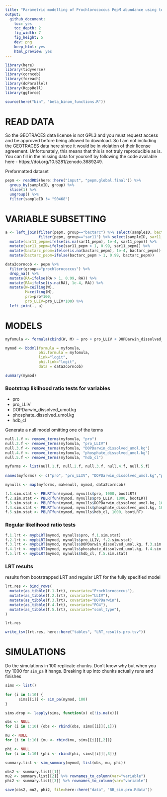 ```yaml
---
title: "Parametric modelling of Prochlorococcus PepM abundance using top 5 environmental covariates identified using RFR"
output:   
  github_document:
    toc: yes
    toc_depth: 2
    fig_width: 7
    fig_height: 5
    dev: png
    keep_html: yes
    html_preview: yes
---
```


```r
library(here)
library(tidyverse)
library(corncob)
library(foreach)
library(doParallel)
library(RcppRoll)
library(ggforce)
```

```r
source(here("bin", "beta_binom_functions.R"))
```

# READ DATA
So the GEOTRACES data license is not GPL3 and you must request access and be approved before being allowed to download. So I am not including the GEOTRACES data here since it would be in violation of their license agreement. Unfortunately, this means that this is not truly reproducible as is. You can fill in the missing data for yourself by following the code available here - https://doi.org/10.5281/zenodo.3689249.

Preformatted dataset
```r
pepm <- readRDS(here::here("input", "pepm.global.final")) %>%
  group_by(sampleID, group) %>% 
  slice(1) %>%
  ungroup() %>%
  filter(sampleID != "S0468")
```

# VARIABLE SUBSETTING
```r
a <- left_join(filter(pepm, group=="bactarc") %>% select(sampleID, bactarc_pepm=RA),
               filter(pepm, group=="sar11") %>% select(sampleID, sar11_pepm=RA)) %>%
  mutate(sar11_pepm=ifelse(is.na(sar11_pepm), 1e-4, sar11_pepm)) %>%
  mutate(sar11_pepm=ifelse(sar11_pepm > 1, 0.99, sar11_pepm)) %>%
  mutate(bactarc_pepm=ifelse(is.na(bactarc_pepm), 1e-4, bactarc_pepm)) %>%
  mutate(bactarc_pepm=ifelse(bactarc_pepm > 1, 0.99, bactarc_pepm))

data2corncob <- pepm %>%
  filter(group=="prochlorococcus") %>%
  drop_na() %>%
  mutate(RA=ifelse(RA > 1, 0.99, RA)) %>%
  mutate(RA=ifelse(is.na(RA), 1e-4, RA)) %>%
  mutate(W=ceiling(W),
         M=ceiling(M), 
         pro=pro*100,
         pro_LLIV=pro_LLIV*100) %>%
  left_join(., a)
```

# MODELS
```r
myfomula <- formula(cbind(W, M) ~ pro + pro_LLIV + DOPDarwin_dissolved_umol.kg + phosphate_dissolved_umol.kg + hdb_cl) 

mymod <- bbdml(formula = myfomula,
               phi.formula = myfomula,
               link="logit",
               phi.link="logit",
               data = data2corncob)

summary(mymod)
```

### Bootstrap liklihood ratio tests for variables
- pro
- pro_LLIV
- DOPDarwin_dissolved_umol.kg
- phosphate_dissolved_umol.kg
- hdb_cl

Generate a null model omitting one of the terms
```r
null.1.f <- remove_terms(myfomula, "pro")
null.2.f <- remove_terms(myfomula, "pro_LLIV")
null.3.f <- remove_terms(myfomula, "DOPDarwin_dissolved_umol.kg")
null.4.f <- remove_terms(myfomula, "phosphate_dissolved_umol.kg")
null.5.f <- remove_terms(myfomula, "hdb_cl")

myforms <- list(null.1.f, null.2.f, null.3.f, null.4.f, null.5.f)
      
names(myforms) <- c("pro", "pro_LLIV", "DOPDarwin_dissolved_umol.kg","phosphate_dissolved_umol.kg", "hdb_cl")

mynulls <- map(myforms, makenull, mymod, data2corncob)
```

```r
f.1.sim.stat <- PBLRTfun(mymod, mynulls$pro, 1000, bootLRT)
f.2.sim.stat <- PBLRTfun(mymod, mynulls$pro_LLIV, 1000, bootLRT)
f.3.sim.stat <- PBLRTfun(mymod, mynulls$DOPDarwin_dissolved_umol.kg, 1000, bootLRT)
f.4.sim.stat <- PBLRTfun(mymod, mynulls$phosphate_dissolved_umol.kg, 1000, bootLRT)
f.5.sim.stat <- PBLRTfun(mymod, mynulls$hdb_cl, 1000, bootLRT)
```

### Regular likelihood ratio tests
```r
f.1.lrt <- mypbLRT(mymod, mynulls$pro, f.1.sim.stat)
f.2.lrt <- mypbLRT(mymod, mynulls$pro_LLIV, f.2.sim.stat)
f.3.lrt <- mypbLRT(mymod, mynulls$DOPDarwin_dissolved_umol.kg, f.3.sim.stat)
f.4.lrt <- mypbLRT(mymod, mynulls$phosphate_dissolved_umol.kg, f.4.sim.stat)
f.5.lrt <- mypbLRT(mymod, mynulls$hdb_cl, f.5.sim.stat)
```

### LRT results
results from bootstrapped LRT and regular LRT for the fully specified model
```r
lrt.res <- bind_rows(
  mutate(as_tibble(f.1.lrt), covariate="Prochlorococcus"),
  mutate(as_tibble(f.2.lrt), covariate="LLIV"),
  mutate(as_tibble(f.3.lrt), covariate="DOPDarwin"),
  mutate(as_tibble(f.4.lrt), covariate="PO4"),
  mutate(as_tibble(f.5.lrt), covariate="scml_type"),
)

lrt.res

write_tsv(lrt.res, here::here("tables", "LRT_results.pro.tsv"))
```

# SIMULATIONS
Do the simulations in 100 replicate chunks. Don't know why but when you try 1000 for `sim_pa` it hangs. Breaking it up into chunks actually runs and finishes
```r
sims <- list()
  
for (i in 1:10) {
      sims[[i]] <- sim_pa(mymod, 100)
}

sims.drop <- lapply(sims, function(x) x[!is.na(x)])
```

```r
obs <- NULL
for (i in 1:10) {obs <- rbind(obs, sims[[i]][,1])}

mu <- NULL
for (i in 1:10) {mu <- rbind(mu, sims[[i]][,2])}

phi <- NULL
for (i in 1:10) {phi <- rbind(phi, sims[[i]][,3])}

summary.list <- sim_summary(mymod, list(obs, mu, phi))

obs2 <- summary.list[[1]]
mu2 <- summary.list[[2]] %>% rownames_to_column(var="variable")
phi2 <- summary.list[[3]] %>% rownames_to_column(var="variable")

save(obs2, mu2, phi2, file=here::here("data", "BB_sim.pro.Rdata"))
```
